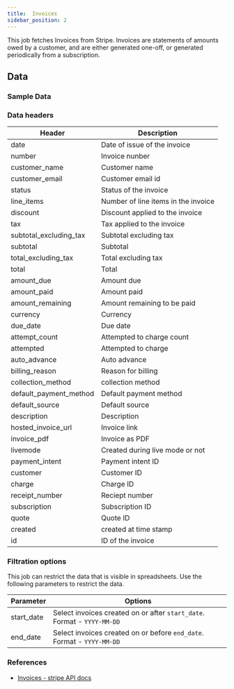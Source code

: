 ```yaml
---
title:  Invoices
sidebar_position: 2
---
```


This job fetches Invoices from Stripe. Invoices are statements of amounts owed by a customer, and are either generated one-off, or generated periodically from a subscription.

<AddJob
  template="gsheet_stripe_invoices" 
/>

## Data

### Sample Data

<Gsheet
  src="https://docs.google.com/spreadsheets/d/1yiCWVI4oGzIPUBR2Emm2YJGfpisbRnxShpuFw1MVqzE/edit#gid=2122264821"
/>


### Data headers 

| Header           | Description                                              |
|------------------|----------------------------------------------------------|
| date | Date of issue of the invoice |
| number | Invoice nunber |
| customer_name | Customer name |
| customer_email | Customer email id |
| status | Status of the invoice |
| line_items | Number of line items in the invoice |
| discount | Discount applied to the invoice |
| tax | Tax applied to the invoice |
| subtotal_excluding_tax | Subtotal excluding tax |
| subtotal | Subtotal |
| total_excluding_tax | Total excluding tax |
| total | Total |
| amount_due | Amount due |
| amount_paid | Amount paid |
| amount_remaining | Amount remaining to be paid |
| currency | Currency |
| due_date | Due date |
| attempt_count | Attempted to charge count |
| attempted | Attempted to charge |
| auto_advance | Auto advance |
| billing_reason | Reason for billing |
| collection_method | collection method |
| default_payment_method | Default payment method |
| default_source | Default source |
| description | Description |
| hosted_invoice_url | Invoice link |
| invoice_pdf | Invoice as PDF |
| livemode | Created during live mode or not |
| payment_intent | Payment intent ID |
| customer | Customer ID |
| charge | Charge ID |
| receipt_number | Reciept number |
| subscription | Subscription ID |
| quote | Quote ID |
| created | created at time stamp |
| id | ID of the invoice |



### Filtration options 

This job can restrict the data that is visible in spreadsheets. Use the following parameters to restrict the data.

| Parameter | Options |
|----|----|
| start_date | Select invoices created on or after `start_date`. Format - `YYYY-MM-DD` |
| end_date | Select invoices created on or before `end_date`. Format - `YYYY-MM-DD` |


### References
- [Invoices - stripe API docs](https://docs.stripe.com/api/invoices)
